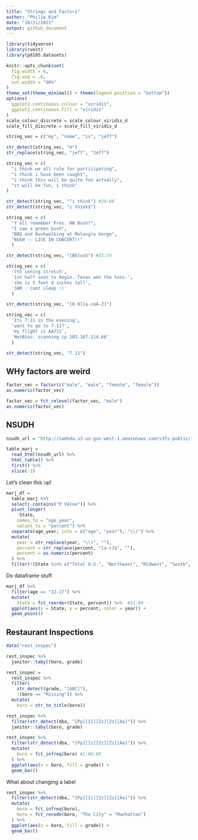 ```yaml
---
title: "Strings and Factors"
author: "Philip Kim"
date: "10/21/2021"
output: github_document
---
```


```r
library(tidyverse)
library(rvest)
library(p8105.datasets)

knitr::opts_chunk$set(
  fig.width = 6,
  fig.asp = .6,
  out.width = "90%"
)
theme_set(theme_minimal() + theme(legend.position = "bottom"))
options(
  ggplot2.continuous.colour = "viridis",
  ggplot2.continuous.fill = "viridis"
)
scale_colour_discrete = scale_colour_viridis_d
scale_fill_discrete = scale_fill_viridis_d
```

```r
string_vec = c("my", "name", "is", "jeff")

str_detect(string_vec, "m")
str_replace(string_vec, "jeff", "Jeff")
```

```r
string_vec = c(
  "i think we all rule for participating",
  "i think i have been caught",
  "i think this will be quite fun actually",
  "it will be fun, i think"
)

str_detect(string_vec, "^i think") #24:00
str_detect(string_vec, "i think$")

```

```r
string_vec = c(
  "Y'all remember Pres. HW Bush?",
  "I saw a green bush",
  "BBQ and Bushwalking at Molonglo Gorge",
  "BUSH -- LIVE IN CONCERT!!"
  )

str_detect(string_vec, "[Bb]ush") #25:54
```


```r
string_vec = c(
  '7th inning stretch',
  '1st half soon to begin. Texas won the toss.',
  'she is 5 feet 4 inches tall',
  '3AM - cant sleep :('
  )

str_detect(string_vec, "[0-9][a-zaA-Z]")
```

```r
string_vec = c(
  'Its 7:11 in the evening',
  'want to go to 7-11?',
  'my flight is AA711',
  'NetBios: scanning ip 203.167.114.66'
  )

str_detect(string_vec, "7.11")
```


## WHy factors are weird

```r
factor_vec = factor(c("male", "male", "female", "female"))
as.numeric(factor_vec)

factor_vec = fct_relevel(factor_vec, "male")
as.numeric(factor_vec)
```

## NSUDH

```r
nsudh_url = "http://samhda.s3-us-gov-west-1.amazonaws.com/s3fs-public/field-uploads/2k15StateFiles/NSDUHsaeShortTermCHG2015.htm"

table_marj = 
  read_html(nsudh_url) %>% 
  html_table() %>% 
  first() %>% 
  slice(-1)
```

Let's clean this up!

```r
marj_df = 
  table_marj %>% 
  select(-contains("P Value")) %>% 
  pivot_longer(
    -State,
    names_to = "age_year",
    values_to = "percent") %>% 
  separate(age_year, into = c("age", "year"), "\\(") %>% 
  mutate(
    year = str_replace(year, "\\)", ""),
    percent = str_replace(percent, "[a-c]$", ""),
    percent = as.numeric(percent)
  ) %>% 
  filter(!(State %in% c("Total U.S.", "Northeast", "Midwest", "South", "West")))
```

Do dataframe stuff

```r
marj_df %>% 
  filter(age == "12-17") %>% 
  mutate(
    State = fct_reorder(State, percent)) %>%  #51:00
  ggplot(aes(x = State, y = percent, color = year)) +
  geom_point()
```

## Restaurant Inspections

```r
data("rest_inspec")
```

```r
rest_inspec %>% 
  janitor::tabyl(boro, grade)
```

```r
rest_inspec = 
  rest_inspec %>% 
  filter(
    str_detect(grade, "[ABC]"),
    !(boro == "Missing")) %>% 
  mutate(
    boro = str_to_title(boro))
```

```r
rest_inspec %>% 
  filter(str_detect(dba, "[Pp][Ii][Zz][Zz][Aa]")) %>% 
  janitor::tabyl(boro, grade)
```

```r
rest_inspec %>% 
  filter(str_detect(dba, "[Pp][Ii][Zz][Zz][Aa]")) %>% 
  mutate(
    boro = fct_infreq(boro) #1:06:00
  ) %>% 
  ggplot(aes(x = boro, fill = grade)) +
  geom_bar()
```

What about changing a label

```r
rest_inspec %>% 
  filter(str_detect(dba, "[Pp][Ii][Zz][Zz][Aa]")) %>% 
  mutate(
    boro = fct_infreq(boro),
    boro = fct_recode(boro, "The City" = "Manhattan")
  ) %>% 
  ggplot(aes(x = boro, fill = grade)) +
  geom_bar()
```

